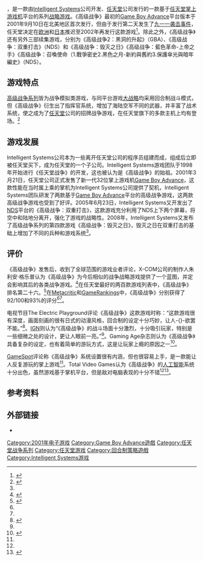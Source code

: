 {{For|整个系列的介绍|任天堂战争系列}}
{{not|使命召唤：高级战争}}
{{noteTA
| G1=Games
| 1=zh-cn:高级战争; zh-tw:GBA大戰;
}}
{{Infobox VG
| title=高级战争
| japanese = ゲームボーイウォーズアドバンス
| english = Advance Wars
| image=File:Advance Wars Coverart.jpg
| caption=《高级战争》北美版封面
| developer=[[Intelligent_Systems|Intelligent Systems]]
| publisher=[[任天堂|任天堂]]
| designer=西村健太朗
| engine=
| series=[[任天堂战争系列|任天堂战争系列]]
| released={{vgr|NA|2001年9月10日|AU| 2001年|EU|2002年1月11日|JP|2004年11月25日}}
| genre=[[回合制策略游戏|回合制策略游戏]]
| modes=[[单人电子游戏|单人]]、[[多人电子游戏|多人]]
| platforms=[[Game_Boy_Advance|Game Boy Advance]]
}}

{{Vgname|高级战争|en=Advance Wars|ja=ゲームボーイウォーズアドバンス，Game Boy Wars Advance|cn=高级战争|tw=GBA大戰|又译作“'''高精战争'''”}}，是一款由[[Intelligent_Systems|Intelligent Systems]]公司开发、[[任天堂|任天堂]]公司发行的一款基于[[任天堂|任天堂]][[掌上游戏机|掌上游戏机]]平台的系列[[战略游戏|战略游戏]]。《高级战争》最初的[[Game_Boy_Advance|Game Boy Advance]]平台版本于2001年9月10日在北美地区首次发行，但由于发行第二天发生了[[九一一袭击事件|九一一袭击事件]]，任天堂决定在[[欧洲|欧洲]]和[[日本|日本]]推迟至2002年再发行这款游戏<ref name="eurog">{{cite web |last=Bramwell |first=Tom |title=Advance Wars Review - Game Boy Advance - Page 1 |publisher=Eurogamer |date=2002-01-20 |accessdate=2011-06-30 |url=http://www.eurogamer.net/articles/r_advancewars |archive-date=2011-06-17 |archive-url=https://web.archive.org/web/20110617061127/http://www.eurogamer.net/articles/r_advancewars |dead-url=no }}</ref>。除此之外，《高级战争》还有另外三部续集游戏，分别为《高级战争2：黑洞的升起》（GBA）、《高级战争：双重打击》（NDS）和《高级战争：毁灭之日》《高级战争：藍色革命-上帝之手》《高级战争：召喚使命（1.戰爭密史2.黑色之月-新約與舊約3.保護傘光與暗年編史》（NDS）。

== 游戏特点 ==

[[高级战争系列|高级战争系列]]皆为战争模拟类游戏，与同平台游戏[[大战略系列|大战略]]均采用回合制战斗模式，但《高级战争》衍生出了指挥官系统，增加了海陆空军不同的武器，并丰富了战术系统，使之成为了[[任天堂|任天堂]]公司的招牌战争游戏，在任天堂旗下的多款主机上均有登场。<ref name="chin">{{cite web|last=|first=|title=《高级战争》介绍-iciba汉语频道|publisher=iciba|date=|accessdate=2011-12-30|url=http://hanyu.iciba.com/wiki/1882527.shtml|archive-url=https://web.archive.org/web/20150123191001/http://hanyu.iciba.com/wiki/1882527.shtml|archive-date=2015-01-23|dead-url=yes}}</ref>

== 游戏发展 ==

Intelligent Systems公司本为一些离开任天堂公司的程序员组建而成，组成后立即被任天堂买下，成为任天堂的一个子公司。Intelligent Systems游戏团队于1998年开始进行《任天堂战争》的开发，这也被认为是《高级战争》的始祖。2001年3月21日，任天堂公司正式发售了新一代32位掌上游戏机[[Game_Boy_Advance|Game Boy Advance]]，这款性能在当时属上乘的掌机为Intelligent Systems公司提供了契机，Intelligent Systems团队研发了两款基于[[Game_Boy_Advance|Game Boy Advance]]平台的高级战争游戏，这两款高级战争游戏也受到了好评。2005年6月23日，Intelligent Systems又开发出了[[NDS|NDS]]平台的《高级战争：双重打击》，这款游戏充分利用了NDS上下两个屏幕，将空中和陆地分离开，强化了游戏的战略性。2008年，Intelligent Systems又发布了高级战争系列的第四款游戏《高级战争：毁灭之日》，毁灭之日在双重打击的基础上增加了不同的兵种和游戏系统<ref name="chin" />。

== 评价 ==

{{VG Reviews
| GR = 93%（41份评论）<ref name="gr">{{cite web |url=http://www.gamerankings.com/gba/471043-advance-wars/index.html |title=Advance Wars for Game Boy Advance - GameRankings |publisher=[[GameRankings|GameRankings]] |date=2001-09-10 |accessdate=2011-06-30 |archive-date=2011-07-17 |archive-url=https://web.archive.org/web/20110717074546/http://www.gamerankings.com/gba/471043-advance-wars/index.html |dead-url=no }}</ref>
| MC = 92/100（28份评论）<ref name="mc">{{cite web |url=http://www.metacritic.com/game/game-boy-advance/advance-wars |title=Advance Wars for Game Boy Advance at Metacritic |publisher=[[Metacritic|Metacritic]] |date=2001-09-10 |accessdate=2011-06-30 |archive-date=2011-10-02 |archive-url=https://web.archive.org/web/20111002222813/http://www.metacritic.com/game/game-boy-advance/advance-wars |dead-url=no }}</ref>
| Allgame = {{Rating|4.5|5}}<ref name="allgame">{{cite web |last=Frankle |first=Gavin |title=Advance Wars - Review - allgame |publisher=Allgame |date=2001-09-11 |accessdate=2011-06-30 |url=http://www.allgame.com/game.php?id=35017&tab=review |archive-date=2014-11-14 |archive-url=https://web.archive.org/web/20141114212714/http://www.allgame.com/game.php?id=35017&tab=review |dead-url=no }}</ref>
| EuroG = 10/10<ref name="eurog"/>
| NWR = 10/10<ref name="np">{{cite web |last=Arushan |first=Zosha |title=Advance Wars Review |publisher=Nintendo World Report |date=2001-09-19 |accessdate=2011-06-30 |url=http://www.nintendoworldreport.com/review/3803 |archive-date=2012-09-30 |archive-url=https://web.archive.org/web/20120930100525/http://www.nintendoworldreport.com/review/3803 |dead-url=no }}</ref>
| CVG = 9/10<ref name="cvg">{{cite web |last= |first= |title=Advance Wars Review|publisher=Computer and Video Games |date=2001-10-28 |accessdate=2011-06-30 |url=http://www.computerandvideogames.com/20803/reviews/advance-wars-review/}}</ref>
| GSpot = 9.1/10<ref name="gspot">{{cite web |last=Provo |first=Frank |title=Advance Wars Review, Advance Wars Game Boy Advance Review - GameSpot.com |publisher=GameSpot |date=2002-01-11 |accessdate=2011-06-30 |url=http://uk.gamespot.com/gba/strategy/advancewars/review.html?tag=summary%3Bread-review }}{{dead link|date=2018年5月 |bot=InternetArchiveBot |fix-attempted=yes }}</ref>
| IGN = 9.9/10<ref name="ign">{{cite web |last=Harris |first=Craig |title=Advance Wars - Game Boy Advance Review at IGN |publisher=IGN |date=2001-09-10 |accessdate=2011-06-30 |url=http://uk.gameboy.ign.com/articles/165/165424p1.html |deadurl=yes |archiveurl=https://web.archive.org/web/20111127085624/http://uk.gameboy.ign.com/articles/165/165424p1.html |archivedate=2011-11-27 }}</ref>
}}

《高级战争》发售后，收到了全球范围的游戏业者评论，X-COM公司的制作人朱利安·格乐普认为《高级战争》为今后相似的战争战略游戏提供了一个蓝图，并定会影响其后的各类战争游戏。<ref name="rtc_devdry">{{cite web|last=Gollop|first=Julian|title=Rebelstar: Tactical Command - Dev Diary #1 (GBA)|publisher=GameSpy|date=2005-05-27|url=http://gba.gamespy.com/gameboy-advance/rebelstar-tactical-command/619957p1.html|accessdate=2008-01-29|deadurl=yes|archiveurl=https://www.webcitation.org/6AAWwL3CO?url=http://gba.gamespy.com/gameboy-advance/rebelstar-tactical-command/619957p1.html|archivedate=2012-08-25}}</ref>在任天堂最好的两百款游戏列表中，《高级战争》排名第二十六。<ref name="NP Top 200">{{Cite news|year=February 2006| title=NP Top 200|periodical=Nintendo Power|volume=200|pages=58–66|postscript=<!-- None -->}}</ref>在[[Metacritic|Metacritic]]和[[GameRankings|GameRankings]]中，《高级战争》分别获得了92/100和93%的评分<ref name="gr" /><ref name="mc" />。

电视节目The Electric Playground评论《高级战争》这款游戏时称：“这款游戏很有深度，画面刻画的很有日式的动漫风格，回合制的设定十分巧妙，让人-{}-欲罢不能。”<ref name="ep">{{cite web |last=Hudak |first=Chris |title=Advance Wars |publisher=Electric Playground |date=2001-09-10 |accessdate=2011-06-30 |url=http://www.elecplay.com/reviews/view/?article=6714 |deadurl=yes |archiveurl=https://web.archive.org/web/20091114020655/http://www.elecplay.com/reviews/view/?article=6714 |archivedate=2009-11-14 }}</ref>。[[IGN|IGN]]则认为“《高级战争》的战斗场面十分激烈，十分吸引玩家，特别是一些细微之处的设计，更让人眼前一亮。”<ref name="ign" />。Gaming Age杂志则认为《高级战争》具备复杂的设定，也有着简单的游玩方式，这是让玩家上瘾的原因之一<ref name="gamingage">{{cite web |last=Dwyer |first=Travis |title=Advance Wars Review (GBA) - Gaming Age |publisher=Gaming Age |date=2001-09-28 |accessdate=2011-06-30 |url=http://www.gaming-age.com/cgi-bin/reviews/review.pl?sys=gameboyadvance&game=advancewars |archive-url=https://archive.today/20011225022933/http://www.gaming-age.com/cgi-bin/reviews/review.pl?sys=gameboyadvance&game=advancewars |archive-date=2001-12-25 |dead-url=yes }}</ref>。

[[GameSpot|GameSpot]]评论称《高级战争》系统设置很有内涵，但也很容易上手，是一款能让人反复游玩的掌上游戏<ref name="gspot" />。Total Video Games认为《高级战争》的[[人工智能|人工智能]]系统十分出色，虽然游戏基于掌机平台，但是敌对电脑表现的十分不错<ref name="allgame" /><ref name="tvg">{{cite web |last=Julier |first=Jason |title=Advance Wars Review |publisher=Total Video Games |date=2001-09-11 |accessdate=2011-06-30 |url=http://www.totalvideogames.com/Advance-Wars/review-510.html |deadurl=yes |archiveurl=https://web.archive.org/web/20121005013857/http://www.totalvideogames.com/Advance-Wars/review-510.html |archivedate=2012-10-05 }}</ref>。

== 参考资料 ==
{{reflist}}

== 外部链接 ==

* {{Official|http://www.nintendo.co.jp/n08/bgwj/gbw1/index.html}}{{ja}}

{{DEFAULTSORT:Advance Wars}}
[[Category:2001年电子游戏|Category:2001年电子游戏]]
[[Category:Game_Boy_Advance遊戲|Category:Game Boy Advance遊戲]]
[[Category:任天堂战争系列|Category:任天堂战争系列]]
[[Category:任天堂游戏|Category:任天堂游戏]]
[[Category:回合制策略遊戲|Category:回合制策略遊戲]]
[[Category:Intelligent_Systems游戏|Category:Intelligent Systems游戏]]